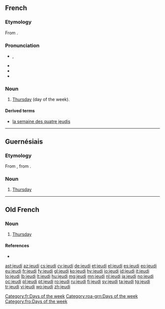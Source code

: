 ==French==

===Etymology===
From {{etyl|la|fr}} {{term|dies Iovis|diēs Iovis|day of Jupiter|lang=la}}.

===Pronunciation===
* {{IPA|/ʒø.di/|lang=fr}}, {{X-SAMPA|/Z2.di/}}
* {{audio|Fr-jeudi-fr-ouest.ogg|Audio (France)}}
* {{rhymes|i|lang=fr}}
* {{homophones|jeudis|lang=fr}}

===Noun===
{{fr-noun|m}}

# [[Thursday]] (day of the week).

====Derived terms====
* [[la semaine des quatre jeudis]]

[[Category:fr:Days of the week]]

----

==Guernésiais==

===Etymology===
From {{etyl|fro|roa-grn}} {{term|jeudi|lang=fro}}, from {{etyl|la|roa-grn}} {{term|dies Iovis|diēs Iovis|day of Jupiter|lang=la}}.

===Noun===
{{roa-grn-noun|m}}

# [[Thursday]]

[[Category:roa-grn:Days of the week]]

----

==Old French==

===Noun===
{{fro-noun|m}}

# [[Thursday]]

====References====
* {{R:Godefroy|supplement=1}}<!--contains a long list of alternative forms, too long to list here-->

[[Category:fro:Days of the week]]

[[ast:jeudi]]
[[az:jeudi]]
[[cs:jeudi]]
[[cy:jeudi]]
[[de:jeudi]]
[[et:jeudi]]
[[el:jeudi]]
[[es:jeudi]]
[[eo:jeudi]]
[[eu:jeudi]]
[[fr:jeudi]]
[[fy:jeudi]]
[[gl:jeudi]]
[[ko:jeudi]]
[[hy:jeudi]]
[[io:jeudi]]
[[id:jeudi]]
[[it:jeudi]]
[[lo:jeudi]]
[[lb:jeudi]]
[[lt:jeudi]]
[[hu:jeudi]]
[[mg:jeudi]]
[[mn:jeudi]]
[[nl:jeudi]]
[[ja:jeudi]]
[[no:jeudi]]
[[oc:jeudi]]
[[pl:jeudi]]
[[pt:jeudi]]
[[ro:jeudi]]
[[ru:jeudi]]
[[fi:jeudi]]
[[sv:jeudi]]
[[ta:jeudi]]
[[tg:jeudi]]
[[tr:jeudi]]
[[vi:jeudi]]
[[wo:jeudi]]
[[zh:jeudi]]